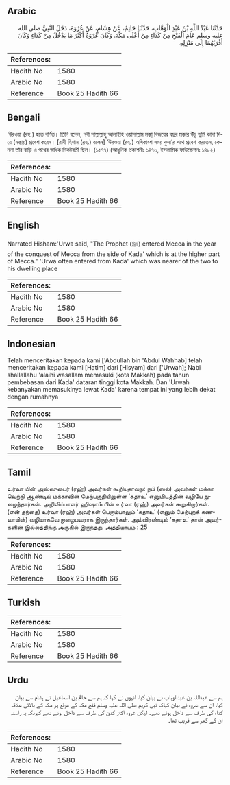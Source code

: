 ## Arabic


<div dir="rtl" lang="ar" style={{fontSize:'larger',backgroundColor:'#f8f9fa',padding:20}}>
حَدَّثَنَا عَبْدُ اللَّهِ بْنُ عَبْدِ الْوَهَّابِ، حَدَّثَنَا حَاتِمٌ، عَنْ هِشَامٍ، عَنْ عُرْوَةَ، دَخَلَ النَّبِيُّ صلى الله عليه وسلم عَامَ الْفَتْحِ مِنْ كَدَاءٍ مِنْ أَعْلَى مَكَّةَ‏.‏ وَكَانَ عُرْوَةُ أَكْثَرَ مَا يَدْخُلُ مِنْ كَدَاءٍ وَكَانَ أَقْرَبَهُمَا إِلَى مَنْزِلِهِ‏.‏
</div>
<div style={{backgroundColor:'#f8f9fa',padding:20, marginBottom: 10}}><table> <thead> <tr> <th>References:</th> <th></th> </tr> </thead> <tbody><tr><td>Hadith No</td><td>1580</td></tr><tr><td>Arabic No</td><td>1580</td></tr><tr><td>Reference</td><td>Book 25 Hadith 66</td></tr></tbody></table></div>

## Bengali


<div dir="ltr" lang="bn" style={{fontSize:'larger',backgroundColor:'#f8f9fa',padding:20}}>
‘উরওয়া (রহ.) হতে বর্ণিত। তিনি বলেন, নবী সাল্লাল্লাহু আলাইহি ওয়াসাল্লাম মক্কা্ বিজয়ের বছর মক্কার উঁচু ভূমি কাদা দিয়ে (মক্কা্য়) প্রবেশ করেন। [রাবী হিশাম (রহ.) বলেন] ‘উরওয়া (রহ.) অধিকাংশ সময় কুদা’র পথে প্রবেশ করতেন, কেননা তাঁর বাড়ি এ পথের অধিক নিকটবর্তী ছিল। (১৫৭৭) (আধুনিক প্রকাশনীঃ ১৪৭৬, ইসলামিক ফাউন্ডেশনঃ ১৪৮২)
</div>
<div style={{backgroundColor:'#f8f9fa',padding:20, marginBottom: 10}}><table> <thead> <tr> <th>References:</th> <th></th> </tr> </thead> <tbody><tr><td>Hadith No</td><td>1580</td></tr><tr><td>Arabic No</td><td>1580</td></tr><tr><td>Reference</td><td>Book 25 Hadith 66</td></tr></tbody></table></div>

## English


<div dir="ltr" lang="en" style={{fontSize:'larger',backgroundColor:'#f8f9fa',padding:20}}>
Narrated Hisham:'Urwa said, "The Prophet (ﷺ) entered Mecca in the year of the conquest of Mecca from the side of Kada' which is at the higher part of Mecca." 'Urwa often entered from Kada' which was nearer of the two to his dwelling place
</div>
<div style={{backgroundColor:'#f8f9fa',padding:20, marginBottom: 10}}><table> <thead> <tr> <th>References:</th> <th></th> </tr> </thead> <tbody><tr><td>Hadith No</td><td>1580</td></tr><tr><td>Arabic No</td><td>1580</td></tr><tr><td>Reference</td><td>Book 25 Hadith 66</td></tr></tbody></table></div>

## Indonesian


<div dir="ltr" lang="id" style={{fontSize:'larger',backgroundColor:'#f8f9fa',padding:20}}>
Telah menceritakan kepada kami ['Abdullah bin 'Abdul Wahhab] telah menceritakan kepada kami [Hatim] dari [Hisyam] dari ['Urwah]; Nabi shallallahu 'alaihi wasallam memasuki (kota Makkah) pada tahun pembebasan dari Kada' dataran tinggi kota Makkah. Dan 'Urwah kebanyakan memasukinya lewat Kada' karena tempat ini yang lebih dekat dengan rumahnya
</div>
<div style={{backgroundColor:'#f8f9fa',padding:20, marginBottom: 10}}><table> <thead> <tr> <th>References:</th> <th></th> </tr> </thead> <tbody><tr><td>Hadith No</td><td>1580</td></tr><tr><td>Arabic No</td><td>1580</td></tr><tr><td>Reference</td><td>Book 25 Hadith 66</td></tr></tbody></table></div>

## Tamil


<div dir="ltr" lang="ta" style={{fontSize:'larger',backgroundColor:'#f8f9fa',padding:20}}>
உர்வா பின் அஸ்ஸுபைர் (ரஹ்) அவர்கள் கூறியதாவது: நபி (ஸல்) அவர்கள் மக்கா வெற்றி ஆண்டில் மக்காவின் மேற்பகுதியிலுள்ள ‘கதாஉ’ எனுமிடத்தின் வழியே நுழைந்தார்கள். அறிவிப்பாளர் ஹிஷாம் பின் உர்வா (ரஹ்) அவர்கள் கூறுகிறார்கள். (என் தந்தை) உர்வா (ரஹ்) அவர்கள் பெரும்பாலும் ‘கதாஉ’ (எனும் மேற்புறக் கணவாயின்) வழியாகவே நுழைபவராக இருந்தார்கள். அவ்விரண்டில் ‘கதாஉ’ தான் அவர்களின் இல்லத்திற்கு அருகில் இருந்தது. அத்தியாயம் : 25
</div>
<div style={{backgroundColor:'#f8f9fa',padding:20, marginBottom: 10}}><table> <thead> <tr> <th>References:</th> <th></th> </tr> </thead> <tbody><tr><td>Hadith No</td><td>1580</td></tr><tr><td>Arabic No</td><td>1580</td></tr><tr><td>Reference</td><td>Book 25 Hadith 66</td></tr></tbody></table></div>

## Turkish


<div dir="ltr" lang="tr" style={{fontSize:'larger',backgroundColor:'#f8f9fa',padding:20}}>

</div>
<div style={{backgroundColor:'#f8f9fa',padding:20, marginBottom: 10}}><table> <thead> <tr> <th>References:</th> <th></th> </tr> </thead> <tbody><tr><td>Hadith No</td><td>1580</td></tr><tr><td>Arabic No</td><td>1580</td></tr><tr><td>Reference</td><td>Book 25 Hadith 66</td></tr></tbody></table></div>

## Urdu


<div dir="rtl" lang="ur" style={{fontSize:'larger',backgroundColor:'#f8f9fa',padding:20}}>
ہم سے عبداللہ بن عبدالوہاب نے بیان کیا، انہوں نے کہا کہ ہم سے حاتم بن اسماعیل نے ہشام سے بیان کیا، ان سے عروہ نے بیان کیاکہ نبی کریم صلی اللہ علیہ وسلم فتح مکہ کے موقع پر مکہ کے بالائی علاقہ کداء کی طرف سے داخل ہوئے تھے۔ لیکن عروہ اکثر کدیٰ کی طرف سے داخل ہوتے تھے کیونکہ یہ راستہ ان کے گھر سے قریب تھا۔
</div>
<div style={{backgroundColor:'#f8f9fa',padding:20, marginBottom: 10}}><table> <thead> <tr> <th>References:</th> <th></th> </tr> </thead> <tbody><tr><td>Hadith No</td><td>1580</td></tr><tr><td>Arabic No</td><td>1580</td></tr><tr><td>Reference</td><td>Book 25 Hadith 66</td></tr></tbody></table></div>